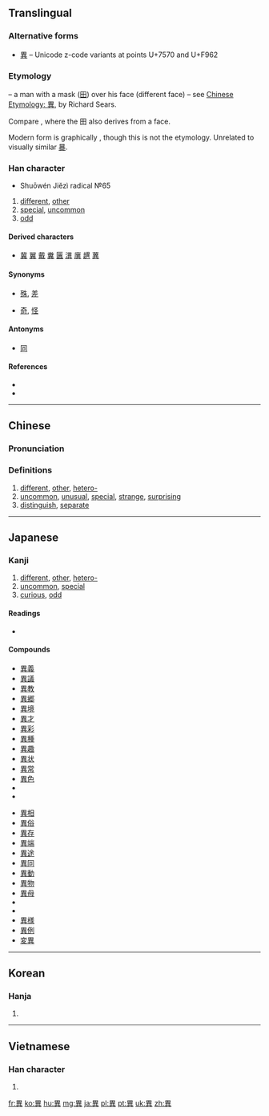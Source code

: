 {{also|异|畀|暴}}
==Translingual==

===Alternative forms===
* [[異]] – Unicode z-code variants at points U+7570 and U+F962

===Etymology===
{{Han etyl}}
{{liushu|i}} – a man with a mask ([[田]]) over his face (different face) – see [http://www.chineseetymology.org/CharacterASP/CharacterEtymology.aspx?characterInput=%E7%95%B0&submitButton1=Etymology Chinese Etymology: 異], by Richard Sears.

Compare {{m|mul|鬼||demon|sc=Hani}}, where the 田 also derives from a face.

Modern form is graphically {{Han compound|田|共}}, though this is not the etymology. Unrelated to visually similar [[暴]].

===Han character===
{{Han char|rn=102|rad=田|as=06|sn=11|four=60801|canj=WTC|ids=⿱田共}}
* Shuōwén Jiězì radical №65

# [[different]], [[other]]
# [[special]], [[uncommon]]
# [[odd]]

====Derived characters====
* [[冀]] [[翼]] [[戴]] [[糞]] [[㔴]] [[潩]] [[廙]] [[趩]] [[䔬]]

====Synonyms====
* {{sense|different, special}} [[殊]], [[差]]
* {{sense|odd}} [[奇]], [[怪]]

====Antonyms====
*{{sense|different}} [[同]]

====References====
* {{Han ref|kx=0763.180|dkj=21866|dj=1173.050|hdz=42540.050|uh=7570|ud=30064|bh=B2A7|bd=45735}}
* {{Han ref|uh=F962}}

----

==Chinese==
{{zh-forms|s=异}}

===Pronunciation===
{{zh-pron
|m=yì
|c=ji6
|mc=y
|oc=y
|ma=
|cat=a
}}

===Definitions===
{{zh-hanzi}}

# [[different]], [[other]], [[hetero-]]
# [[uncommon]], [[unusual]], [[special]], [[strange]], [[surprising]]
# [[distinguish]], [[separate]]

----

==Japanese==

===Kanji===
{{ja-kanji|grade=6|rs=田07}}

# [[different]], [[other]], [[hetero-]]
# [[uncommon]], [[special]]
# [[curious]], [[odd]]

====Readings====
* {{ja-readings|on=[[い]] (i)|kun=[[こと]] (koto), [[ことなる]] (kotonaru), [[あやしい]] (ayashii)}}

====Compounds====
{{top2}}
* [[異義]]
* [[異議]]
* [[異教]]
* [[異郷]]
* [[異境]]
* [[異才]]
* [[異彩]]
* [[異種]]
* [[異趣]]
* [[異状]]
* [[異常]]
* [[異色]]
* {{term|異人||[[foreigner]], [[stranger]]|tr=[[いじん]], [[ijin]]|sc=Jpan|lang=ja}}
* {{term|異国人||[[foreigner]], [[stranger]]|tr=[[いこくじん]], [[ikokujin]]|sc=Jpan|lang=ja}}
{{mid2}}
* [[異相]]
* [[異俗]]
* [[異存]]
* [[異端]]
* [[異途]]
* [[異同]]
* [[異動]]
* [[異物]]
* [[異母]]
* {{term|異邦||[[foreign country]]|tr=[[いほう]], [[ihō]]|sc=Jpan|lang=ja}}
* {{term|異邦人||[[foreigner]], [[stranger]]|tr=[[いほうじん]], [[ihōjin]]|sc=Jpan|lang=ja}}
* [[異様]]
* [[異例]]
* [[変異]]
{{bottom}}

----

==Korean==

===Hanja===
{{ko-hanja|hangeul=이|eumhun=|rv=i|mr=i|y=i}}

# {{defn|lang=ko|sort=田07}}

----

==Vietnamese==

===Han character===
{{vi-hantu|[[dị]]|rs=田07}}

# {{defn|lang=vi|sort=田07}}

[[fr:異]]
[[ko:異]]
[[hu:異]]
[[mg:異]]
[[ja:異]]
[[pl:異]]
[[pt:異]]
[[uk:異]]
[[zh:異]]